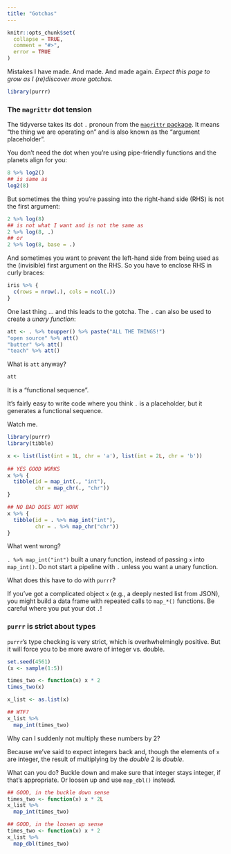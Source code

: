 ```yaml
---
title: "Gotchas"
---
```


```r
knitr::opts_chunk$set(
  collapse = TRUE,
  comment = "#>",
  error = TRUE
)
```

Mistakes I have made. And made. And made again. *Expect this page to grow as I (re)discover more gotchas.*

```r
library(purrr)
```

### The `magrittr` dot tension

The tidyverse takes its dot `.` pronoun from the [`magrittr` package](https://github.com/smbache/magrittr#readme). It means "the thing we are operating on" and is also known as the "argument placeholder".

You don't need the dot when you're using pipe-friendly functions and the planets align for you:

```r
8 %>% log2()
## is same as
log2(8)
```

But sometimes the thing you're passing into the right-hand side (RHS) is not the first argument:

```r
2 %>% log(8)
## is not what I want and is not the same as
2 %>% log(8, .)
## or 
2 %>% log(8, base = .)
```

And sometimes you want to prevent the left-hand side from being used as the (invisible) first argument on the RHS. So you have to enclose RHS in curly braces:

```r
iris %>% {
  c(rows = nrow(.), cols = ncol(.))
}
```

One last thing ... and this leads to the gotcha. The `.` can also be used to create a *unary function*:

```r
att <- . %>% toupper() %>% paste("ALL THE THINGS!")
"open source" %>% att()
"butter" %>% att()
"teach" %>% att()
```

What is `att` anyway?

```r
att
```

It is a "functional sequence".

It's fairly easy to write code where you think `.` is a placeholder, but it generates a functional sequence.

Watch me.

```r
library(purrr)
library(tibble)

x <- list(list(int = 1L, chr = 'a'), list(int = 2L, chr = 'b'))
  
## YES GOOD WORKS
x %>% {
  tibble(id = map_int(., "int"),
         chr = map_chr(., "chr"))
}

## NO BAD DOES NOT WORK
x %>% {
  tibble(id = . %>% map_int("int"),
         chr = . %>% map_chr("chr"))
}
```

What went wrong? 

`. %>% map_int("int")` built a unary function, instead of passing `x` into `map_int()`. Do not start a pipeline with `.` unless you want a unary function.

What does this have to do with `purrr`?

If you've got a complicated object `x` (e.g., a deeply nested list from JSON), you might build a data frame with repeated calls to `map_*()` functions. Be careful where you put your dot `.`!

### `purrr` is strict about types

`purrr`'s type checking is very strict, which is overhwhelmingly positive. But it will force you to be more aware of integer vs. double.

```r
set.seed(4561)
(x <- sample(1:5))

times_two <- function(x) x * 2
times_two(x)

x_list <- as.list(x)

## WTF?
x_list %>% 
  map_int(times_two)
```

Why can I suddenly not multiply these numbers by 2?

Because we've said to expect integers back and, though the elements of `x` are integer, the result of multiplying by the *double* 2 is *double*.

What can you do? Buckle down and make sure that integer stays integer, if that's appropriate. Or loosen up and use `map_dbl()` instead.

```r
## GOOD, in the buckle down sense
times_two <- function(x) x * 2L
x_list %>% 
  map_int(times_two)

## GOOD, in the loosen up sense
times_two <- function(x) x * 2
x_list %>% 
  map_dbl(times_two)
```

